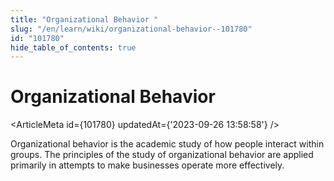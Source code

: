 ```yaml
---
title: "Organizational Behavior "
slug: "/en/learn/wiki/organizational-behavior--101780"
id: "101780"
hide_table_of_contents: true
---
```



# Organizational Behavior 

<ArticleMeta id={101780} updatedAt={'2023-09-26 13:58:58'} />
<div className='border-solid border-b border-t-0 my-4 border-[var(--ifm-color-gray-300)]' />

Organizational behavior is the academic study of how people interact within groups. The principles of the study of organizational behavior are applied primarily in attempts to make businesses operate more effectively.
